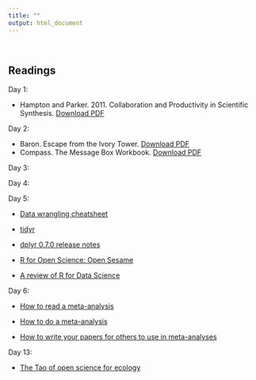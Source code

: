 ```yaml
---
title: ""
output: html_document
---
```

<br>

## **Readings**

Day 1: 

- Hampton and Parker. 2011. Collaboration and Productivity in Scientific Synthesis. [Download PDF](https://github.com/NCEAS/oss-2014/raw/master/day-01/HamptonParker_BioSci_2011.pdf)

Day 2:

- Baron. Escape from the Ivory Tower. [Download PDF](https://github.com/NCEAS/oss-2014/raw/master/day-01/Baron_Escape_from_the_Ivory_Tower_Chap_8.pdf)
 - Compass. The Message Box Workbook. [Download PDF](https://docs.wixstatic.com/ugd/e58a91_26905f568b1f42b78ba712ac6bb9db65.pdf)
 
Day 3:  


Day 4:  


Day 5:  

- [Data wrangling cheatsheet](https://www.rstudio.com/wp-content/uploads/2015/02/data-wrangling-cheatsheet.pdf)

- [tidyr](https://cran.r-project.org/web/packages/tidyr/README.html)

- [dplyr 0.7.0 release notes](https://github.com/tidyverse/dplyr/releases/tag/v0.7.0)

- [R for Open Science: Open Sesame](https://ojs.library.queensu.ca/index.php/IEE/article/view/6559)

- [A review of R for Data Science](https://www.jstatsoft.org/article/view/v077b01)

Day 6:  

- [How to read a meta-analysis](http://onlinelibrary.wiley.com/doi/10.1002/jrsm.1109/abstract)

- [How to do a meta-analysis](http://onlinelibrary.wiley.com/wol1/doi/10.1348/000711010X502733/full)

- [How to write your papers for others to use in meta-analyses](http://onlinelibrary.wiley.com/doi/10.1111/2041-210X.12758/full)

Day 13:

- [The Tao of open science for ecology](http://onlinelibrary.wiley.com/wol1/doi/10.1890/ES14-00402.1/abstract)
